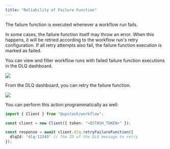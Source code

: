 ```yaml
---
title: "Reliability of Failure Function"
---
```


The failure function is executed whenever a workflow run fails.

In some cases, the failure function itself may throw an error.
When this happens, it will be retried according to the workflow run's retry configuration.
If all retry attempts also fail, the failure function execution is marked as failed.

You can view and filter workflow runs with failed failure function executions in the DLQ dashboard.

<Frame caption="You can filter DLQ entries by failure function state">
  <img src="/img/workflow/failure_callback_state_filter.png" />
</Frame>

From the DLQ dashboard, you can retry the failure function.

<Frame caption="You can filter DLQ entries by failure function state">
  <img src="/img/workflow/retry_failure_callback.png" />
</Frame>

You can perform this action programmatically as well:

```ts
import { Client } from "@upstash/workflow";

const client = new Client({ token: "<QSTASH_TOKEN>" });

const response = await client.dlq.retryFailureFunction({
  dlqId: "dlq-12345" // The ID of the DLQ message to retry
});
```